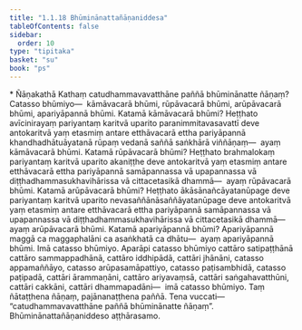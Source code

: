 ```yaml
---
title: "1.1.18 Bhūminānattañāṇaniddesa"
tableOfContents: false
sidebar:
  order: 10
type: "tipitaka"
basket: "su"
book: "ps"
---
```



<DynamicBreadcrumb />

<Paragraph type="center" book="ps">
* Ñāṇakathā
</Paragraph>


<Division number="72" book="ps" bookNo="26" page="4">

<Paragraph number="505" book="ps">
Kathaṃ catudhammavavatthāne paññā bhūminānatte ñāṇaṃ? Catasso bhūmiyo—  kāmāvacarā bhūmi, rūpāvacarā bhūmi, arūpāvacarā bhūmi, apariyāpannā bhūmi. Katamā kāmāvacarā bhūmi? Heṭṭhato avīcinirayaṃ pariyantaṃ karitvā uparito paranimmitavasavattī deve antokaritvā yaṃ etasmiṃ antare etthāvacarā ettha pariyāpannā khandhadhātuāyatanā rūpaṃ vedanā saññā saṅkhārā viññāṇaṃ—  ayaṃ kāmāvacarā bhūmi.
</Paragraph>

<Paragraph number="506" book="ps">
Katamā rūpāvacarā bhūmi? Heṭṭhato brahmalokaṃ pariyantaṃ karitvā uparito akaniṭṭhe deve antokaritvā yaṃ etasmiṃ antare etthāvacarā ettha pariyāpannā samāpannassa vā upapannassa vā diṭṭhadhammasukhavihārissa vā cittacetasikā dhammā—  ayaṃ rūpāvacarā bhūmi.
</Paragraph>

<Paragraph number="507" book="ps">
Katamā arūpāvacarā bhūmi? Heṭṭhato ākāsānañcāyatanūpage deve pariyantaṃ karitvā uparito nevasaññānāsaññāyatanūpage deve antokaritvā yaṃ etasmiṃ antare etthāvacarā ettha pariyāpannā samāpannassa vā upapannassa vā diṭṭhadhammasukhavihārissa vā cittacetasikā dhammā—  ayaṃ arūpāvacarā bhūmi.
</Paragraph>

<Paragraph number="508" book="ps">
Katamā apariyāpannā bhūmi? Apariyāpannā maggā ca maggaphalāni ca asaṅkhatā ca dhātu—  ayaṃ apariyāpannā bhūmi. Imā catasso bhūmiyo.
</Paragraph>

<Paragraph number="509" book="ps">
Aparāpi catasso bhūmiyo cattāro satipaṭṭhānā cattāro sammappadhānā, cattāro iddhipādā, cattāri jhānāni, catasso appamaññāyo, catasso arūpasamāpattiyo, catasso paṭisambhidā, catasso paṭipadā, cattāri ārammaṇāni, cattāro ariyavaṃsā, cattāri saṅgahavatthūni, cattāri cakkāni, cattāri dhammapadāni—  imā catasso bhūmiyo. Taṃ ñātaṭṭhena ñāṇaṃ, pajānanaṭṭhena paññā. Tena vuccati—  “catudhammavavatthāne paññā bhūminānatte ñāṇaṃ”.

</Paragraph>
</Division>

<Paragraph number="510" type="center" book="ps">
Bhūminānattañāṇaniddeso aṭṭhārasamo.
</Paragraph>